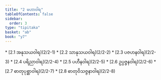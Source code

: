```yaml
---
title: "2 မဟာဝါရ"
tableOfContents: false
sidebar:
  order: 3
type: "tipitaka"
basket: "ab"
book: "y7"
---
```



<DynamicBreadcrumb />



<TableOfContents book="y7" section="2">
* [2.1 အနုသယဝါရ](2/2-1)
* [2.2 သာနုသယဝါရ](2/2-2)
* [2.3 ပဇဟနဝါရ](2/2-3)
* [2.4 ပရိညာဝါရ](2/2-4)
* [2.5 ပဟီနဝါရ](2/2-5)
* [2.6 ဥပ္ပဇ္ဇနဝါရ](2/2-6)
* [2.7 ဓာတုပုစ္ဆာဝါရ](2/2-7)
* [2.8 ဓာတုဝိသဇ္ဇနာဝါရ](2/2-8)
</TableOfContents>